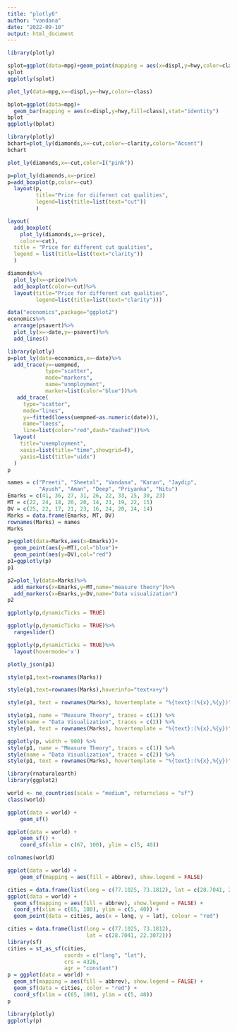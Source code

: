 ```yaml
---
title: "plotly6"
author: "vandana"
date: "2022-09-10"
output: html_document
---
```


```r
library(plotly)
```


```r
splot=ggplot(data=mpg)+geom_point(mapping = aes(x=displ,y=hwy,color=class,fill=class))
splot
ggplotly(splot)

```


```r
plot_ly(data=mpg,x=~displ,y=~hwy,color=~class)
```


```r
bplot=ggplot(data=mpg)+
  geom_bar(mapping = aes(x=displ,y=hwy,fill=class),stat="identity")
bplot
ggplotly(bplot)

```


```r
library(plotly)
bchart=plot_ly(diamonds,x=~cut,color=~clarity,colors="Accent")
bchart
```


```r
plot_ly(diamonds,x=~cut,color=I("pink"))
```


```r
p=plot_ly(diamonds,x=~price)
p=add_boxplot(p,color=~cut)
  layout(p,
         title="Price for diiferent cut qualities",
         legend=list(title=list(text="cut"))
         )
```


```r
layout(
  add_boxplot(
    plot_ly(diamonds,x=~price),
    color=~cut),
  title = "Price for different cut qualities",
  legend = list(title=list(text="clarity"))
  )
```


```r
diamonds%>%
  plot_ly(x=~price)%>%
  add_boxplot(color=~cut)%>%
  layout(title="Price for different cut qualities",
         legend=list(title=list(text="clarity")))
```


```r
data("economics",package="ggplot2")
economics%>%
  arrange(psavert)%>%
  plot_ly(x=~date,y=~psavert)%>%
  add_lines()
```
```r
library(plotly)
p=plot_ly(data=economics,x=~date)%>%
  add_trace(y=~uempmed,
            type="scatter",
            mode="markers",
            name="unmployment",
            marker=list(color="blue"))%>%
   add_trace(
     type="scatter",
     mode="lines",
     y=~fitted(loess(uempmed~as.numeric(date))),
     name="loess",
     line=list(color="red",dash="dashed"))%>%
  layout(
    title="unemployment",
    xaxis=list(title="time",showgrid=F),
    yaxis=list(title="uidx")
  )
p
```


```r
names = c("Preeti", "Sheetal", "Vandana", "Karan", "Jaydip",
          "Ayush", "Aman", "Deep", "Priyanka", "Nitu")
Emarks = c(41, 36, 27, 31, 26, 22, 33, 25, 30, 23)
MT = c(22, 24, 18, 20, 20, 14, 21, 19, 22, 15)
DV = c(25, 22, 17, 21, 23, 16, 24, 20, 24, 14)
Marks = data.frame(Emarks, MT, DV)
rownames(Marks) = names
Marks
```


```r
p=ggplot(data=Marks,aes(x=Emarks))+
  geom_point(aes(y=MT),col="blue")+
  geom_point(aes(y=DV),col="red")
p1=ggplotly(p)
p1
```


```r
p2=plot_ly(data=Marks)%>%
  add_markers(x=Emarks,y=MT,name="measure theory")%>%
  add_markers(x=Emarks,y=DV,name="Data visualization")
p2
```


```r
ggplotly(p,dynamicTicks = TRUE)

```


```r
ggplotly(p,dynamicTicks = TRUE)%>%
  rangeslider()
```


```r
ggplotly(p,dynamicTicks = TRUE)%>%
  layout(hovermode='x')
```


```r
plotly_json(p1)
```


```r
style(p1,text=rownames(Marks))
```


```r
style(p1,text=rownames(Marks),hoverinfo="text+x+y")
```


```r
style(p1, text = rownames(Marks), hovertemplate = "%{text}:(%{x},%{y})")
```


```r
style(p1, name = "Measure Theory", traces = c(1)) %>%
style(name = "Data Visualization", traces = c(2)) %>%
style(p1, text = rownames(Marks), hovertemplate = "%{text}:(%{x},%{y})")
```


```r
ggplotly(p, width = 900) %>%
style(p1, name = "Measure Theory", traces = c(1)) %>%
style(name = "Data Visualization", traces = c(2)) %>%
style(p1, text = rownames(Marks), hovertemplate = "%{text}:(%{x},%{y})")
```


```r
library(rnaturalearth)
library(ggplot2)
```


```r
world <- ne_countries(scale = "medium", returnclass = "sf")
class(world)
```


```r
ggplot(data = world) +
    geom_sf()
```


```r
ggplot(data = world) +
    geom_sf() +
    coord_sf(xlim = c(67, 100), ylim = c(5, 40))
```


```r
colnames(world)
```


```r
ggplot(data = world) +
    geom_sf(mapping = aes(fill = abbrev), show.legend = FALSE)

```


```r
cities = data.frame(list(long = c(77.1025, 73.1812), lat = c(28.7041, 22.3072)))
ggplot(data = world) +
  geom_sf(mapping = aes(fill = abbrev), show.legend = FALSE) +
  coord_sf(xlim = c(65, 100), ylim = c(5, 40)) +
  geom_point(data = cities, aes(x = long, y = lat), colour = "red")
```


```r
cities = data.frame(list(long = c(77.1025, 73.1812), 
                         lat = c(28.7041, 22.3072)))
library(sf)
cities = st_as_sf(cities, 
                  coords = c("long", "lat"), 
                  crs = 4326, 
                  agr = "constant")
p = ggplot(data = world) +
  geom_sf(mapping = aes(fill = abbrev), show.legend = FALSE) +
  geom_sf(data = cities, color = "red") +
  coord_sf(xlim = c(65, 100), ylim = c(5, 40)) 
p
```


```r
library(plotly)
ggplotly(p)

```

